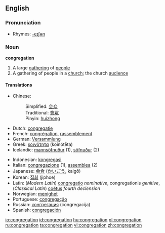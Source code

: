 ==English==

===Pronunciation===
*Rhymes: [[Rhymes:English:-eɪʃǝn|-eɪʃǝn]]

===Noun===
'''congregation'''

# A large [[gathering]] of [[people]]
# A gathering of people in a [[church]]; the church [[audience]]

====Translations====
{{top}}
*Chinese:
*:Simplified: [[会众]]
*:Traditional: [[會眾]]
*:Pinyin: [[huizhong]]
*Dutch: [[congregatie]]
*French: [[congrégation]], [[rassemblement]]
*German: [[Versammlung]]
*Greek: [[κοινότητα]] (koinótēta)
*Icelandic: [[mannsöfnuður]] {{m}} (1), [[söfnuður]] {{m}} (2)
{{mid}}
*Indonesian: [[kongregasi]]
*Italian: [[congregazione]] (1), [[assemblea]] (2)
*Japanese: [[会合]] ([[かいごう]], kaigō)
*Korean: [[집회]] (jiphoe)
*Latin: (''Modern Latin'') [[congregatio]] ''nominative'', congregationis ''genitive'', (''Classical Latin'') [[coëtus]] ''fourth declension''
*Norwegian: [[menighet]]
*Portuguese: [[congregação]]
*Russian: [[конгрегация]] (congregacija)
*Spanish: [[congregación]]
{{bottom}}

[[io:congregation]]
[[id:congregation]]
[[hu:congregation]]
[[pl:congregation]]
[[ru:congregation]]
[[ta:congregation]]
[[vi:congregation]]
[[zh:congregation]]
